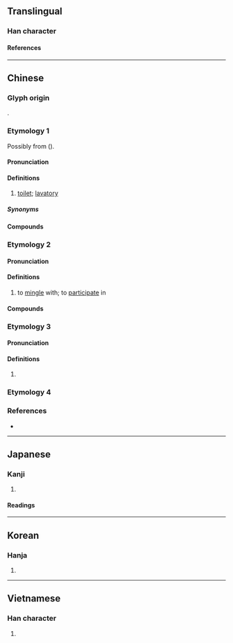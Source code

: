 {{also|厕|厠}}
{{character info}}
==Translingual==

===Han character===
{{Han char|rn=53|rad=广|as=09|sn=12|four=00220|canj=IBCN|ids=⿸广則}}

====References====
{{Han ref|kx=0348.260|dkj=09410|dj=0659.150|hdz=20893.030|uh=5EC1}}

----

==Chinese==
{{zh-forms|s=厕|alt=*厠}}

===Glyph origin===
{{Han etym}}
{{Han compound|广|則|c1=s|c2=p|ls=psc}}.

===Etymology 1===
Possibly from {{inh|zh|sit-pro|*g-ts(j)i-t/n||urine; to urinate}} ({{zh-ref|Schuessler, 2007}}).

====Pronunciation====
{{zh-pron
|m=cè,sì,2tl=y
|m_note=sì - variant reading used in {{zh-l|茅廁|tr=máosi}}
|m-s=ce2/si1
|m-s_note=si1 - reading used in {{zh-l|茅廁|tr=-}}
|c=ci3
|c-t=lhu1
|g=cet6/ci
|g_note=ci - reading used in {{zh-l|茅廁|tr=-}}
|h=pfs=chhet;gd=cêd5/ci4
|j=ceh4/cah4/si1
|j_note=ceh4 - literary; cah4, si1 - vernacular
|mb=chă̤
|md=cé̤ṳ/cháik
|mn=xm:chheh/qz,tw:chhè/xm,zz,tw:chhek/qz:chhiak
|mn_note=chheh/chhè - vernacular; chhek/chhiak - literary
|mn-t=cê3
|w=2tshr
|x=cr4/sr1/ze6
|x_note=cr4, sr1 - vernacular; ze6 - literary
|mc=y
|oc=y,1
|cat=n
}}

====Definitions====
{{zh-hanzi}}

# [[toilet]]; [[lavatory]]

=====Synonyms=====
{{zh-dial|廁所}}

====Compounds====
{{zh-der|如廁|廁足|廁紙|廁牏|廁所|坑廁|公廁|公共廁所|登廁|東廁|男廁|黑廁|女廁|沖廁|殘廁|廁格|茅廁|踎廁}}

===Etymology 2===

====Pronunciation====
{{zh-pron
|m=廁
|c=ci3
|mc=y
|oc=n,1
|cat=v
}}

====Definitions====
{{zh-hanzi}}

# {{lb|zh|literary}} to [[mingle]] with; to [[participate]] in

====Compounds====
{{zh-der|匽廁|廁身其間|廁身|廁神|溷廁|雜廁}}

===Etymology 3===

====Pronunciation====
{{zh-pron
|m=cè
|c=zak1
|mc=n
|oc=n,2
|cat=v
}}

====Definitions====
{{zh-hanzi}}

# {{zh-used in|廁足}}

===Etymology 4===
{{zh-see|仄|v}}

===References===
* {{R:yue:Hanzi}}

----

==Japanese==

===Kanji===
{{ja-kanji|grade=|rs=广09}}

# {{rfdef|ja|sort=广09}}

====Readings====
{{ja-readings
|goon=し, しき
|kanon=し, そく
|on=しょく
|kun=かわや
}}

----

==Korean==

===Hanja===
{{ko-hanja|치}}

# {{rfdef|ko|sort=广09}}

----

==Vietnamese==

===Han character===
{{vi-readings|rs=广09|reading=xí}}

# {{rfdef|vi|sort=广09}}